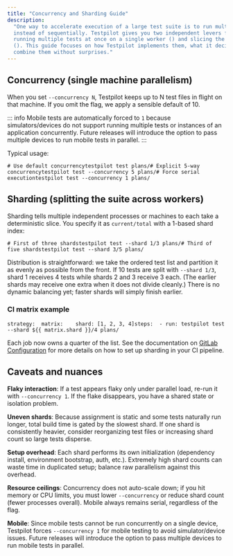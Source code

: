 ```yaml
---
title: "Concurrency and Sharding Guide"
description:
  "One way to accelerate execution of a large test suite is to run multiple tests concurrently
  instead of sequentially. Testpilot gives you two independent levers for speeding up a suite:
  running multiple tests at once on a single worker () and slicing the suite across multiple workers
  (). This guide focuses on how Testpilot implements them, what it decides for you, and how to
  combine them without surprises."
---
```


## Concurrency (single machine parallelism)[​](#concurrency-single-machine-parallelism "Direct link to Concurrency (single machine parallelism)")

When you set `--concurrency N`, Testpilot keeps up to N test files in flight on that machine. If you
omit the flag, we apply a sensible default of 10.

::: info Mobile tests are automatically forced to `1` because simulators/devices do not support
running multiple tests or instances of an application concurrently. Future releases will introduce
the option to pass multiple devices to run mobile tests in parallel. :::

Typical usage:

```
# Use default concurrencytestpilot test plans/# Explicit 5-way concurrencytestpilot test --concurrency 5 plans/# Force serial executiontestpilot test --concurrency 1 plans/
```

## Sharding (splitting the suite across workers)[​](#sharding-splitting-the-suite-across-workers "Direct link to Sharding (splitting the suite across workers)")

Sharding tells multiple independent processes or machines to each take a deterministic slice. You
specify it as `current/total` with a 1-based shard index:

```
# First of three shardstestpilot test --shard 1/3 plans/# Third of five shardstestpilot test --shard 3/5 plans/
```

Distribution is straightforward: we take the ordered test list and partition it as evenly as
possible from the front. If 10 tests are split with `--shard 1/3`, shard 1 receives 4 tests while
shards 2 and 3 receive 3 each. (The earlier shards may receive one extra when it does not divide
cleanly.) There is no dynamic balancing yet; faster shards will simply finish earlier.

### CI matrix example[​](#ci-matrix-example "Direct link to CI matrix example")

```
strategy:  matrix:    shard: [1, 2, 3, 4]steps:  - run: testpilot test --shard ${{ matrix.shard }}/4 plans/
```

Each job now owns a quarter of the list. See the documentation on
[GitLab Configuration](/testpilot/gitlab) for more details on how to set up sharding in your CI
pipeline.

## Caveats and nuances[​](#caveats-and-nuances "Direct link to Caveats and nuances")

**Flaky interaction**: If a test appears flaky only under parallel load, re-run it with
`--concurrency 1`. If the flake disappears, you have a shared state or isolation problem.

**Uneven shards**: Because assignment is static and some tests naturally run longer, total build
time is gated by the slowest shard. If one shard is consistently heavier, consider reorganizing test
files or increasing shard count so large tests disperse.

**Setup overhead**: Each shard performs its own initialization (dependency install, environment
bootstrap, auth, etc.). Extremely high shard counts can waste time in duplicated setup; balance raw
parallelism against this overhead.

**Resource ceilings**: Concurrency does not auto-scale down; if you hit memory or CPU limits, you
must lower `--concurrency` or reduce shard count (fewer processes overall). Mobile always remains
serial, regardless of the flag.

**Mobile**: Since mobile tests cannot be run concurrently on a single device, Testpilot forces
`--concurrency 1` for mobile testing to avoid simulator/device issues. Future releases will
introduce the option to pass multiple devices to run mobile tests in parallel.
